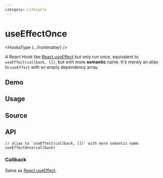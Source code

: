 ```yaml
---
category: Lifecycle
---
```


# useEffectOnce


<HooksType {...frontmatter} />

A React Hook like [React.useEffect](https://react.dev/reference/react/useEffect) but only run once, equivalent to `useEffect(callback, [])`, but with more **semantic** name. It's merely an alias to `useEffect` with an empty dependency array.

## Demo


<App />

## Usage



## Source


<Source />

## API

```tsx
// alias to `useEffect(callback, [])` with more semantic name
useEffectOnce(callback)
```

### Callback

Same as [React.useEffect](https://react.dev/reference/react/useEffect).
